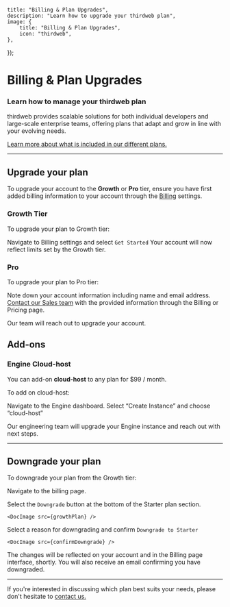 
	title: "Billing & Plan Upgrades",
	description: "Learn how to upgrade your thirdweb plan",
	image: {
		title: "Billing & Plan Upgrades",
		icon: "thirdweb",
	},
});

# Billing & Plan Upgrades

### Learn how to manage your thirdweb plan

thirdweb provides scalable solutions for both individual developers and large-scale enterprise teams, offering plans that adapt and grow in line with your evolving needs.

[Learn more about what is included in our different plans.](https://thirdweb.com/pricing)

---

## Upgrade your plan

To upgrade your account to the **Growth** or **Pro** tier, ensure you have first added billing information to your account through the [Billing](https://thirdweb.com/team/~/~/settings/billing) settings.

### Growth Tier

To upgrade your plan to Growth tier:

<Steps>

<Step title="Billing Settings"> Navigate to Billing settings and select `Get Started`</Step>
<Step title="Confirm UI"> Your account will now reflect limits set by the Growth tier. </Step>

</Steps>

### Pro

To upgrade your plan to Pro tier:

<Steps>

<Step title="Account Information"> Note down your account information including name and email address. </Step>
<Step title="Contact Sales"> [Contact our Sales team](https://thirdweb.com/contact-us) with the provided information through the Billing or Pricing page.</Step>

Our team will reach out to upgrade your account.

</Steps>

## Add-ons

### Engine Cloud-host

You can add-on **cloud-host** to any plan for $99 / month.

To add on cloud-host:

<Steps>

<Step title="Engine Dashboard">Navigate to the Engine dashboard. </Step>
<Step title="Create Instance"> Select “Create Instance” and choose “cloud-host”</Step>

Our engineering team will upgrade your Engine instance and reach out with next steps.

</Steps>

---

## Downgrade your plan

To downgrade your plan from the Growth tier:

<Steps>

<Step title="Billing">Navigate to the billing page.</Step>

<Step title="Downgrade Plan"> Select the `Downgrade` button at the bottom of the Starter plan section.</Step>

    <DocImage src={growthPlan} />


<Step title="Confirm">Select a reason for downgrading and confirm `Downgrade to Starter`</Step>

    <DocImage src={confirmDowngrade} />

The changes will be reflected on your account and in the Billing page interface, shortly. You will also receive an email confirming you have downgraded.

</Steps>

---

If you're interested in discussing which plan best suits your needs, please don't hesitate to [contact us.](https://thirdweb.com/contact-us)
